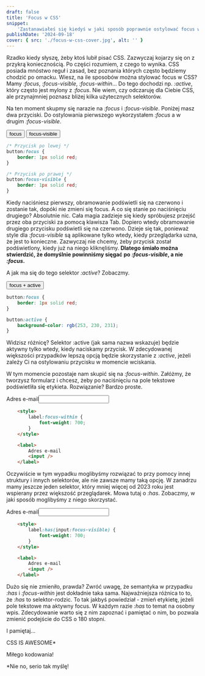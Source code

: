 ```yaml
---
draft: false
title: 'Focus w CSS'
snippet:
    'Zastanawiałeś się kiedyś w jaki sposób poprawnie ostylować focus w CSS? Co robi :focus-within i po co mi :focus-visible? :active czy :focus? A może jeszcze :has... To prostsze niż Ci się wydaje!'
publishDate: '2024-09-18'
cover: { src: './focus-w-css-cover.jpg', alt: '' }
---
```


Rzadko kiedy słyszę, żeby ktoś lubił pisać CSS. Zazwyczaj kojarzy się on z przykrą koniecznością. Po części rozumiem, z czego to wynika. CSS posiada mnóstwo reguł i zasad, bez poznania których często będziemy chodzić po omacku. Wiesz, na ile sposobów można stylować focus w CSS? Mamy *:focus*, *:focus-visible*, *:focus-within*... Do tego dochodzi np. *:active*, który często jest mylony z *:focus*. Nie wiem, czy odczaruję dla Ciebie CSS, ale przynajmniej poznasz bliżej kilka użytecznych selektorów.

Na ten moment skupmy się narazie na *:focus* i *:focus-visible*. Poniżej masz dwa przyciski. Do ostylowania pierwszego wykorzystałem *:focus* a w drugim *:focus-visible*.

<div class="flex gap-2 justify-center">
	<button class="focus:border-red-400 cursor-pointer border px-3 py-1.5 focus:outline-none">focus</button>
	<button class="focus-visible:border-red-400 cursor-pointer border px-3 py-1.5 focus:outline-none">focus-visible</button>
</div>


```css
/* Przycisk po lewej */
button:focus {
	border: 1px solid red;
}

/* Przycisk po prawej */
button:focus-visible {
	border: 1px solid red;
}
```

Kiedy naciśniesz pierwszy, obramowanie podświetli się na czerwono i zostanie tak, dopóki nie zmieni się focus. A co się stanie po naciśnięciu drugiego? Absolutnie nic. Cała magia zadzieje się kiedy spróbujesz przejść przez oba przyciski za pomocą klawisza Tab. Dopiero wtedy obramowanie drugiego przycisku podświetli się na czerwono. Dzieje się tak, ponieważ style dla *:focus-visible* są aplikowane tylko wtedy, kiedy przeglądarka uzna, że jest to konieczne. Zazwyczaj nie chcemy, żeby przycisk został podświetlony, kiedy już na niego kliknęliśmy. **Dlatego śmiało można stwierdzić, że domyślnie powinniśmy sięgać po *:focus-visible*, a nie *:focus*.**

A jak ma się do tego selektor *:active*? Zobaczmy.

<button class="flex m-auto active:bg-red-100 focus:border-red-400 cursor-pointer border px-3 py-1.5 focus:outline-none">focus + active</button>


```css
button:focus {
	border: 1px solid red;
}

button:active {
	background-color: rgb(253, 230, 231);
}
```

Widzisz różnicę? Selektor :active (jak sama nazwa wskazuje) będzie aktywny tylko wtedy, kiedy naciskamy przycisk. W zdecydowanej większości przypadków lepszą opcją będzie skorzystanie z *:active*, jeżeli zależy Ci na ostylowaniu przycisku w momencie wciskania.

W tym momencie pozostaje nam skupić się na *:focus-within*. Załóżmy, że tworzysz formularz i chcesz, żeby po naciśnięciu na pole tekstowe podświetliła się etykieta. Rozwiązanie? Bardzo proste.

<label class="focus-within:font-bold flex flex-col p-0 gap-1">Adres e-mail<input class="border"/></label>

```html
	<style>
		label:focus-within {
			font-weight: 700;
		}
	</style>

	<label>
		Adres e-mail
		<input />
	</label>
```

Oczywiście w tym wypadku moglibyśmy rozwiązać to przy pomocy innej struktury i innych selektorów, ale nie zawsze mamy taką opcję. W zanadrzu mamy jeszcze jeden selektor, który mniej więcej od 2023 roku jest wspierany przez większość przeglądarek. Mowa tutaj o *:has*. Zobaczmy, w jaki sposób moglibyśmy z niego skorzystać.

<label class="has-[input:focus-visible]:font-bold flex flex-col p-0 gap-1">Adres e-mail<input class="border"/></label>

```html
	<style>
		label:has(input:focus-visible) {
			font-weight: 700;
		}
	</style>

	<label>
		Adres e-mail
		<input />
	</label>
```

Dużo się nie zmieniło, prawda? Zwróć uwagę, że semantyka w przypadku *:has* i *:focus-within* jest dokładnie taka sama. Najważniejsza różnica to to, że *:has* to selektor-rodzic. To tak jakbyś powiedział - zmień etykietę, jeżeli pole tekstowe ma aktywny focus. W każdym razie *:has* to temat na osobny wpis. Zdecydowanie warto się z nim zapoznać i pamiętać o nim, bo pozwala zmienić podejście do CSS o 180 stopni.

I pamiętaj...

<div class="border-2 aspect-square w-32 h-32 text-4xl items-center flex p-2 m-auto">
	<p>CSS IS AWESOME*</p>
</div>

<p class="text-right">Miłego kodowania!</p>



<p class="text-sm text-neutral-500">*Nie no, serio tak myślę!</p>